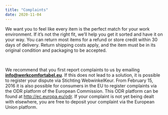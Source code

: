 ```yaml
---
title: "Complaints"
date: 2020-11-04
---
```


We want you to feel like every item is the perfect match for your work environment. If it’s not the right fit, we’ll help you get it sorted and have it on your way. You can return most items for a refund or store credit within 30 days of delivery. Return shipping costs apply, and the item must be in its original condition and packaging to be accepted.

&nbsp;

We recommend that you first report complaints to us by emailing **info@werkcomfortabel.eu**. If this does not lead to a solution, it is possible to register your dispute via Stichting WebwinkelKeur. From February 15, 2016 it is also possible for consumers in the EU to register complaints via the ODR platform of the European Commission. This ODR platform can be found at http://ec.europa.eu/odr. If your complaint is not yet being dealt with elsewhere, you are free to deposit your complaint via the European Union platform.

